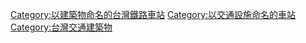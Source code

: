 [[Category:以建築物命名的台灣鐵路車站|Category:以建築物命名的台灣鐵路車站]]
[[Category:以交通設施命名的車站|Category:以交通設施命名的車站]]
[[Category:台灣交通建築物|Category:台灣交通建築物]]